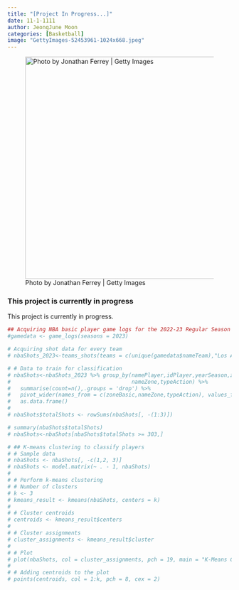 ```yaml
---
title: "[Project In Progress...]"
date: 11-1-1111 
author: JeongJune Moon
categories: [Basketball]
image: "GettyImages-52453961-1024x668.jpeg"
---
```

![Photo by Jonathan Ferrey | Getty Images](GettyImages-52453961-1024x668.jpeg){height=500px}

### This project is currently in progress

This project is currently in progress.

```r
## Acquiring NBA basic player game logs for the 2022-23 Regular Season
#gamedata <- game_logs(seasons = 2023)
```


```r
# Acquiring shot data for every team
# nbaShots_2023<-teams_shots(teams = c(unique(gamedata$nameTeam),"Los Angeles Clippers"),seasons = 2023)
```


```r
# # Data to train for classification
# nbaShots<-nbaShots_2023 %>% group_by(namePlayer,idPlayer,yearSeason,zoneBasic,
#                                      nameZone,typeAction) %>%
#   summarise(count=n(),.groups = 'drop') %>%
#   pivot_wider(names_from = c(zoneBasic,nameZone,typeAction), values_from = count, values_fill = 0) %>%
#   as.data.frame()
# 
# nbaShots$totalShots <- rowSums(nbaShots[, -(1:3)])
```

```r
# summary(nbaShots$totalShots)
# nbaShots<-nbaShots[nbaShots$totalShots >= 303,]
```

```r
# ## K-means clustering to classify players
# # Sample data 
# nbaShots <- nbaShots[, -c(1,2, 3)]
# nbaShots <- model.matrix(~ . - 1, nbaShots)
# 
# # Perform k-means clustering
# # Number of clusters
# k <- 3  
# kmeans_result <- kmeans(nbaShots, centers = k)
# 
# # Cluster centroids
# centroids <- kmeans_result$centers
# 
# # Cluster assignments 
# cluster_assignments <- kmeans_result$cluster
# 
# # Plot 
# plot(nbaShots, col = cluster_assignments, pch = 19, main = "K-Means Clustering")
# 
# # Adding centroids to the plot
# points(centroids, col = 1:k, pch = 8, cex = 2)

```








